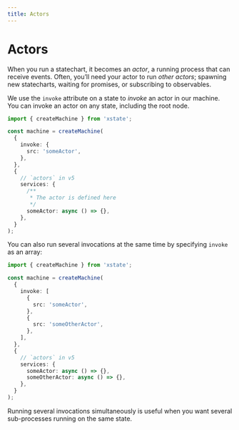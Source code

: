 ```yaml
---
title: Actors
---
```


# Actors

<!-- deps: ["options-intro","running-machines-intro","the-root-node"] -->

When you run a statechart, it becomes an _actor_, a running process that can receive events. Often, you’ll need your actor to run _other actors_; spawning new statecharts, waiting for promises, or subscribing to observables.

We use the `invoke` attribute on a state to _invoke_ an actor in our machine. You can invoke an actor on any state, including the root node.

```ts twoslash
import { createMachine } from 'xstate';

const machine = createMachine(
  {
    invoke: {
      src: 'someActor',
    },
  },
  {
    // `actors` in v5
    services: {
      /**
       * The actor is defined here
       */
      someActor: async () => {},
    },
  }
);
```

You can also run several invocations at the same time by specifying `invoke` as an array:

```ts twoslash
import { createMachine } from 'xstate';

const machine = createMachine(
  {
    invoke: [
      {
        src: 'someActor',
      },
      {
        src: 'someOtherActor',
      },
    ],
  },
  {
    // `actors` in v5      
    services: {
      someActor: async () => {},
      someOtherActor: async () => {},
    },
  }
);
```

Running several invocations simultaneously is useful when you want several sub-processes running on the same state.
